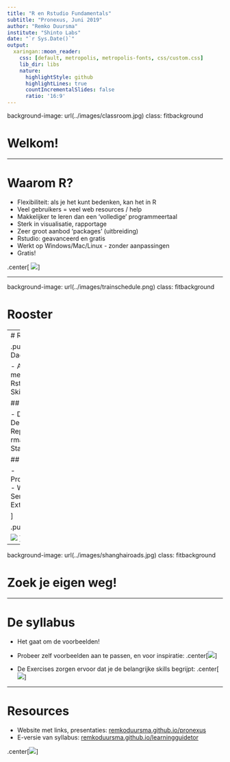 ```yaml
---
title: "R en Rstudio Fundamentals"
subtitle: "Pronexus, Juni 2019"
author: "Remko Duursma"
institute: "Shinto Labs"
date: "`r Sys.Date()`"
output:
  xaringan::moon_reader:
    css: [default, metropolis, metropolis-fonts, css/custom.css]
    lib_dir: libs
    nature:
      highlightStyle: github
      highlightLines: true
      countIncrementalSlides: false
      ratio: '16:9'
---
```


background-image: url(../images/classroom.jpg)
class: fitbackground

# Welkom!



---

# Waarom R?


- Flexibiliteit: als je het kunt bedenken, kan het in R
- Veel gebruikers = veel web resources / help
- Makkelijker te leren dan een 'volledige' programmeertaal
- Sterk in visualisatie, rapportage
- Zeer groot aanbod 'packages' (uitbreiding)
- Rstudio: geavanceerd en gratis
- Werkt op Windows/Mac/Linux - zonder aanpassingen
- Gratis!



.center[
  ![](../images/letterr50.png)
]



---

background-image: url(../images/trainschedule.png)
class: fitbackground

# Rooster


---
# Rooster

.pull-left[
## Dag 1

-  Aan de slag met R en Rstudio
-  Data Skills - Deel 1

## Dag 2

- Data Skills - Deel 2
- Reporting: rmarkdown
- Statistics

## Dag 3

- Programmeren
- Web Services
- Extras

]

.pull-right[

  ![](../images/trainschedule.png)
]

---

background-image: url(../images/shanghairoads.jpg)
class: fitbackground

# Zoek je eigen weg!

---

# De syllabus

- Het gaat om de voorbeelden!

- Probeer zelf voorbeelden aan te passen, en voor inspiratie:
.center[![](../images/trythis.png)]

- De Exercises zorgen ervoor dat je de belangrijke skills begrijpt:
.center[![](../images/exercises.png)]

---

# Resources

- Website met links, presentaties: [remkoduursma.github.io/pronexus]()
- E-versie van syllabus: [remkoduursma.github.io/learningguidetor]()

.center[![](../images/learningguide.png)]





